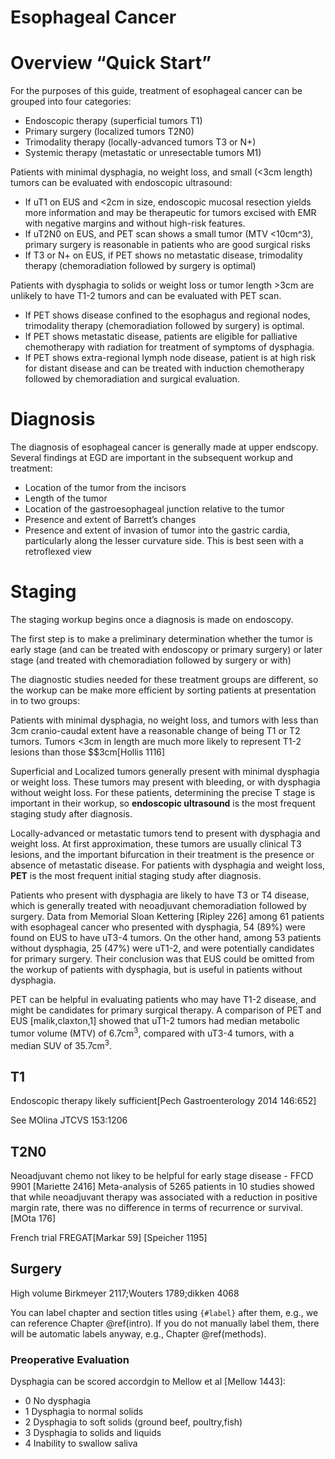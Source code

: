 # Esophageal Cancer {#EsoIntro}

# Overview "Quick Start"{-}

For the purposes of this guide, treatment of esophageal cancer can be grouped into four categories:

- Endoscopic therapy (superficial tumors T1)
- Primary surgery (localized tumors T2N0)
- Trimodality therapy (locally-advanced tumors T3 or N+)
- Systemic therapy (metastatic or unresectable tumors M1)

Patients with minimal dysphagia, no weight loss, and small (<3cm length) tumors can be evaluated with endoscopic ultrasound:

 - If uT1 on EUS and <2cm in size, endoscopic mucosal resection yields more information and may be therapeutic for tumors excised with EMR with negative margins and without high-risk features.
 - If uT2N0 on EUS, and PET scan shows a small tumor (MTV <10cm^3), primary surgery is reasonable in patients who are good surgical risks
 - If T3 or N+ on EUS, if PET shows no metastatic disease, trimodality therapy (chemoradiation followed by surgery is optimal)
 
 Patients with dysphagia to solids or weight loss or tumor length >3cm are unlikely to have T1-2 tumors and can be evaluated with PET scan.
 
 - If PET shows disease confined to the esophagus and regional nodes, trimodality therapy (chemoradiation followed by surgery) is optimal.
 - If PET shows metastatic disease, patients are eligible for palliative chemotherapy with radiation for treatment of symptoms of dysphagia.
 - If PET shows extra-regional lymph node disease, patient is at high risk for distant disease and can be treated with induction chemotherapy followed by chemoradiation and surgical evaluation.

# Diagnosis

The diagnosis of esophageal cancer is generally made at upper endscopy. Several findings at EGD are important in the subsequent workup and treatment:

 - Location of the tumor from the incisors
 - Length of the tumor
 - Location of the gastroesophageal junction relative to the tumor
 - Presence and extent of Barrett's changes
 - Presence and extent of invasion of tumor into the gastric cardia, particularly along the lesser curvature side. This is best seen with a retroflexed view

# Staging

The staging workup begins once a diagnosis is made on endoscopy. 

The first step is to make a preliminary determination whether the tumor is early stage (and can be treated with endoscopy or primary surgery) or later stage (and treated with chemoradiation followed by surgery or with) 

The diagnostic studies needed for these treatment groups are different, so the workup can be make more efficient by sorting patients at presentation in to two groups:

Patients with minimal dysphagia, no weight loss, and tumors with less than 3cm cranio-caudal extent have a reasonable change of being T1 or T2 tumors. Tumors <3cm in length are much more likely to represent T1-2 lesions than those $\geq$3cm[Hollis 1116]
 
Superficial and Localized tumors generally present with minimal dysphagia or weight loss.  These tumors may present with bleeding, or with dysphagia without weight loss.  For these patients, determining the precise T stage is important in their workup, so **endoscopic ultrasound** is the most frequent staging study after diagnosis.

Locally-advanced or metastatic tumors tend to present with dysphagia and weight loss. At first approximation, these tumors are usually clinical T3 lesions, and the important bifurcation in their treatment is the presence or absence of metastatic disease.  For patients with dysphagia and weight loss, **PET** is the most frequent initial staging study after diagnosis.

Patients who present with dysphagia are likely to have T3 or T4 disease, which is generally treated with neoadjuvant chemoradiation followed by surgery.  Data from Memorial Sloan Kettering [Ripley 226] among 61 patients with esophageal cancer who presented with dysphagia, 54 (89%) were found on EUS to have uT3-4 tumors. On the other hand, among 53 patients without dysphagia, 25 (47%) were uT1-2, and were potentially candidates for primary surgery.  Their conclusion was that EUS could be omitted from the workup of patients with dysphagia, but is useful in patients without dysphagia.

PET can be helpful in evaluating patients who may have T1-2 disease, and might be candidates for primary surgical therapy. A comparison of PET and EUS [malik,claxton,1] showed that uT1-2 tumors had median metabolic tumor volume (MTV) of 6.7cm^3^, compared with uT3-4 tumors, with a median SUV of 35.7cm^3^.

## T1

Endoscopic therapy likely sufficient[Pech Gastroenterology  2014 146:652]

See MOlina JTCVS 153:1206



## T2N0

Neoadjuvant chemo not likey to be helpful for early stage disease - FFCD 9901 [Mariette 2416]
Meta-analysis of 5265 patients in 10 studies showed that while neoadjuvant therapy was associated with a reduction in positive margin rate, there was no difference in terms of recurrence or survival.[MOta 176]


French trial FREGAT[Markar 59]
[Speicher 1195]

## Surgery

High volume  Birkmeyer 2117;Wouters 1789;dikken 4068

You can label chapter and section titles using `{#label}` after them, e.g., we can reference Chapter \@ref(intro). If you do not manually label them, there will be automatic labels anyway, e.g., Chapter \@ref(methods).

### Preoperative Evaluation

Dysphagia can be scored accordgin to Mellow et al [Mellow 1443]:

 - 0 No dysphagia
 - 1 Dysphagia to normal solids
 - 2 Dysphagia to soft solids (ground beef, poultry,fish)
 - 3 Dysphagia to solids and liquids
 - 4 Inability to swallow saliva

